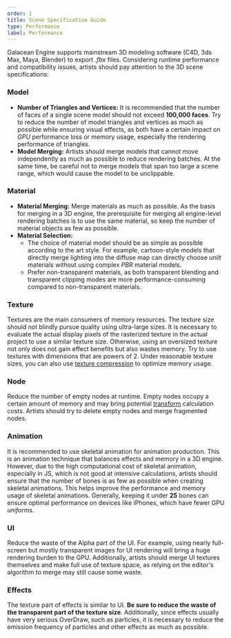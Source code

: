 ```yaml
---
order: 1
title: Scene Specification Guide
type: Performance
label: Performance
---
```


Galacean Engine supports mainstream 3D modeling software (C4D, 3ds Max, Maya, Blender) to export *.fbx* files. Considering runtime performance and compatibility issues, artists should pay attention to the 3D scene specifications:

### Model

- **Number of Triangles and Vertices:** It is recommended that the number of faces of a single scene model should not exceed **100,000 faces**. Try to reduce the number of model triangles and vertices as much as possible while ensuring visual effects, as both have a certain impact on _GPU_ performance loss or memory usage, especially the rendering performance of triangles.
- **Model Merging:** Artists should merge models that cannot move independently as much as possible to reduce rendering batches. At the same time, be careful not to merge models that span too large a scene range, which would cause the model to be unclippable.

### Material

- **Material Merging:** Merge materials as much as possible. As the basis for merging in a 3D engine, the prerequisite for merging all engine-level rendering batches is to use the same material, so keep the number of material objects as few as possible.
- **Material Selection:**
   - The choice of material model should be as simple as possible according to the art style. For example, cartoon-style models that directly merge lighting into the diffuse map can directly choose _unlit_ materials without using complex _PBR_ material models.
   - Prefer non-transparent materials, as both transparent blending and transparent clipping modes are more performance-consuming compared to non-transparent materials.

### Texture

Textures are the main consumers of memory resources. The texture size should not blindly pursue quality using ultra-large sizes. It is necessary to evaluate the actual display pixels of the rasterized texture in the actual project to use a similar texture size. Otherwise, using an oversized texture not only does not gain effect benefits but also wastes memory. Try to use textures with dimensions that are powers of 2. Under reasonable texture sizes, you can also use [texture compression](/en/docs/graphics/texture/compression/) to optimize memory usage.

### Node

Reduce the number of empty nodes at runtime. Empty nodes occupy a certain amount of memory and may bring potential [transform](/en/docs/core/transform) calculation costs. Artists should try to delete empty nodes and merge fragmented nodes.

### Animation

It is recommended to use skeletal animation for animation production. This is an animation technique that balances effects and memory in a 3D engine. However, due to the high computational cost of skeletal animation, especially in JS, which is not good at intensive calculations, artists should ensure that the number of bones is as few as possible when creating skeletal animations. This helps improve the performance and memory usage of skeletal animations. Generally, keeping it under **25** bones can ensure optimal performance on devices like iPhones, which have fewer GPU _uniforms_.

### UI

Reduce the waste of the Alpha part of the UI. For example, using nearly full-screen but mostly transparent images for UI rendering will bring a huge rendering burden to the GPU. Additionally, artists should merge UI textures themselves and make full use of texture space, as relying on the editor's algorithm to merge may still cause some waste.

### Effects

The texture part of effects is similar to UI. **Be sure to reduce the waste of the transparent part of the texture size**. Additionally, since effects usually have very serious OverDraw, such as particles, it is necessary to reduce the emission frequency of particles and other effects as much as possible.
